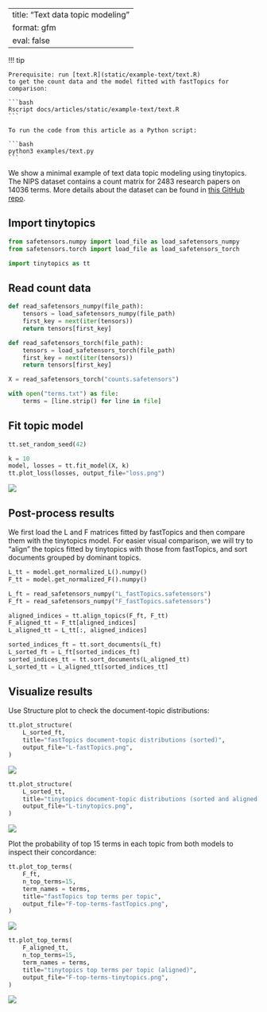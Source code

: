 <!-- `.md` and `.py` files are generated from the `.qmd` file. Please edit that file. -->

---
title: "Text data topic modeling"
format: gfm
eval: false
---

!!! tip

    Prerequisite: run [text.R](static/example-text/text.R)
    to get the count data and the model fitted with fastTopics for comparison:

    ```bash
    Rscript docs/articles/static/example-text/text.R
    ```

    To run the code from this article as a Python script:

    ```bash
    python3 examples/text.py
    ```

We show a minimal example of text data topic modeling using tinytopics.
The NIPS dataset contains a count matrix for 2483 research papers on
14036 terms. More details about the dataset can be found in
[this GitHub repo](https://github.com/stephenslab/fastTopics-experiments).

## Import tinytopics

```python
from safetensors.numpy import load_file as load_safetensors_numpy
from safetensors.torch import load_file as load_safetensors_torch

import tinytopics as tt
```

## Read count data

```python
def read_safetensors_numpy(file_path):
    tensors = load_safetensors_numpy(file_path)
    first_key = next(iter(tensors))
    return tensors[first_key]

def read_safetensors_torch(file_path):
    tensors = load_safetensors_torch(file_path)
    first_key = next(iter(tensors))
    return tensors[first_key]
```

```python
X = read_safetensors_torch("counts.safetensors")

with open("terms.txt") as file:
    terms = [line.strip() for line in file]
```

## Fit topic model

```python
tt.set_random_seed(42)

k = 10
model, losses = tt.fit_model(X, k)
tt.plot_loss(losses, output_file="loss.png")
```

![](images/text/loss.png)

## Post-process results

We first load the L and F matrices fitted by fastTopics and then
compare them with the tinytopics model. For easier visual comparison, we will
try to "align" the topics fitted by tinytopics with those from fastTopics,
and sort documents grouped by dominant topics.

```python
L_tt = model.get_normalized_L().numpy()
F_tt = model.get_normalized_F().numpy()

L_ft = read_safetensors_numpy("L_fastTopics.safetensors")
F_ft = read_safetensors_numpy("F_fastTopics.safetensors")

aligned_indices = tt.align_topics(F_ft, F_tt)
F_aligned_tt = F_tt[aligned_indices]
L_aligned_tt = L_tt[:, aligned_indices]

sorted_indices_ft = tt.sort_documents(L_ft)
L_sorted_ft = L_ft[sorted_indices_ft]
sorted_indices_tt = tt.sort_documents(L_aligned_tt)
L_sorted_tt = L_aligned_tt[sorted_indices_tt]
```

## Visualize results

Use Structure plot to check the document-topic distributions:

```python
tt.plot_structure(
    L_sorted_ft,
    title="fastTopics document-topic distributions (sorted)",
    output_file="L-fastTopics.png",
)
```

![](images/text/L-fastTopics.png)

```python
tt.plot_structure(
    L_sorted_tt,
    title="tinytopics document-topic distributions (sorted and aligned)",
    output_file="L-tinytopics.png",
)
```

![](images/text/L-tinytopics.png)

Plot the probability of top 15 terms in each topic from both models
to inspect their concordance:

```python
tt.plot_top_terms(
    F_ft,
    n_top_terms=15,
    term_names = terms,
    title="fastTopics top terms per topic",
    output_file="F-top-terms-fastTopics.png",
)
```

![](images/text/F-fastTopics.png)

```python
tt.plot_top_terms(
    F_aligned_tt,
    n_top_terms=15,
    term_names = terms,
    title="tinytopics top terms per topic (aligned)",
    output_file="F-top-terms-tinytopics.png",
)
```

![](images/text/F-tinytopics.png)
